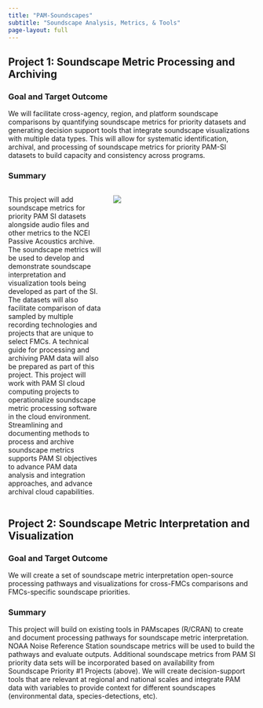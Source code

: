 ```yaml
---
title: "PAM-Soundscapes"
subtitle: "Soundscape Analysis, Metrics, & Tools"
page-layout: full
---
```



## Project 1: Soundscape Metric Processing and Archiving

### Goal and Target Outcome

We will facilitate cross-agency, region, and platform soundscape comparisons by quantifying soundscape metrics for priority datasets and generating decision support tools that integrate soundscape visualizations with multiple data types. This will allow for systematic identification, archival, and processing of soundscape metrics for priority PAM-SI datasets to build capacity and consistency across programs.

### Summary

::: columns
::: {.column width="40%"}
This project will add soundscape metrics for priority PAM SI datasets alongside audio files and other metrics to the NCEI Passive Acoustics archive. The soundscape metrics will be used to develop and demonstrate soundscape interpretation and visualization tools being developed as part of the SI. The datasets will also facilitate comparison of data sampled by multiple recording technologies and projects that are unique to select FMCs. A technical guide for processing and archiving PAM data will also be prepared as part of this project. This project will work with PAM SI cloud computing projects to operationalize soundscape metric processing software in the cloud environment. Streamlining and documenting methods to process and archive soundscape metrics supports PAM SI objectives to advance PAM data analysis and integration approaches, and advance archival cloud capabilities.
:::

::: {.column width="60%"}


![](/content/images/Priority_project_graphics/Soundscapes/Soundscape-notext.resized.png)
:::
:::

## Project 2: Soundscape Metric Interpretation and Visualization

### Goal and Target Outcome

We will create a set of soundscape metric interpretation open-source processing pathways and visualizations for cross-FMCs comparisons and FMCs-specific soundscape priorities.

### Summary

This project will build on existing tools in PAMscapes (R/CRAN) to create and document processing pathways for soundscape metric interpretation. NOAA Noise Reference Station soundscape metrics will be used to build the pathways and evaluate outputs. Additional soundscape metrics from PAM SI priority data sets will be incorporated based on availability from Soundscape Priority #1 Projects (above). We will create decision-support tools that are relevant at regional and national scales and integrate PAM data with variables to provide context for different soundscapes (environmental data, species-detections, etc).